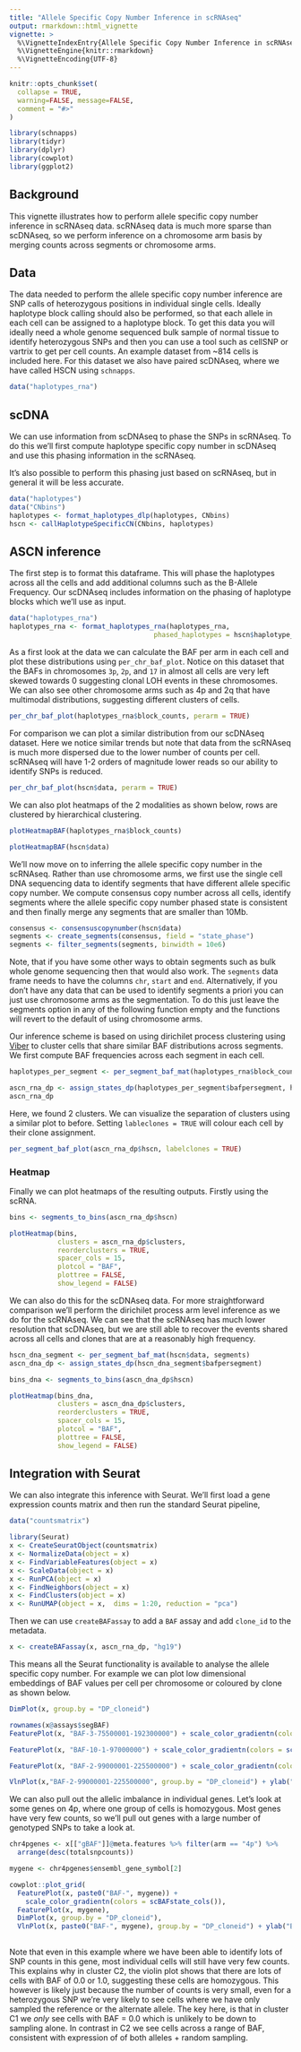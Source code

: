 ```yaml
---
title: "Allele Specific Copy Number Inference in scRNAseq"
output: rmarkdown::html_vignette
vignette: >
  %\VignetteIndexEntry{Allele Specific Copy Number Inference in scRNAseq}
  %\VignetteEngine{knitr::rmarkdown}
  %\VignetteEncoding{UTF-8}
---
```


```r
knitr::opts_chunk$set(
  collapse = TRUE,
  warning=FALSE, message=FALSE, 
  comment = "#>"
)
```

```r
library(schnapps)
library(tidyr)
library(dplyr)
library(cowplot)
library(ggplot2)
```

## Background
This vignette illustrates how to perform allele specific copy number inference in scRNAseq data. scRNAseq data is much more sparse than scDNAseq, so we perform inference on a chromosome arm basis by merging counts across segments or chromosome arms.

## Data

The data needed to perform the allele specific copy number inference are SNP calls of heterozygous positions in individual single cells. Ideally haplotype block calling should also be performed, so that each allele in each cell can be assigned to a haplotype block. To get this data you will ideally need a whole genome sequenced bulk sample of normal tissue to identify heterozygous SNPs and then you can use a tool such as cellSNP or vartrix to get per cell counts. An example dataset from ~814 cells is included here. For this dataset we also have paired scDNAseq, where we have called HSCN using `schnapps`.


```r
data("haplotypes_rna")
```

## scDNA

We can use information from scDNAseq to phase the SNPs in scRNAseq. To do this we'll first compute haplotype specific copy number in scDNAseq and use this phasing information in the scRNAseq.

It's also possible to perform this phasing just based on scRNAseq, but in general it will be less accurate.

```r
data("haplotypes")
data("CNbins")
haplotypes <- format_haplotypes_dlp(haplotypes, CNbins)
hscn <- callHaplotypeSpecificCN(CNbins, haplotypes)

```

## ASCN inference 
The first step is to format this dataframe. This will phase the haplotypes across all the cells and add additional columns such as the B-Allele Frequency. Our scDNAseq includes information on the phasing of haplotype blocks which we'll use as input.
```r
data("haplotypes_rna")
haplotypes_rna <- format_haplotypes_rna(haplotypes_rna, 
                                    phased_haplotypes = hscn$haplotype_phasing)
```

As a first look at the data we can calculate the BAF per arm in each cell and plot these distributions using `per_chr_baf_plot`. Notice on this dataset that the BAFs in chromosomes `3p`, `2p`, and `17` in almost all cells are very left skewed towards 0 suggesting clonal LOH events in these chromosomes. We can also see other chromosome arms such as 4p and 2q that have multimodal distributions, suggesting different clusters of cells.
```r
per_chr_baf_plot(haplotypes_rna$block_counts, perarm = TRUE)
```

For comparison we can plot a similar distribution from our scDNAseq dataset. Here we notice similar trends but note that data from the scRNAseq is much more dispersed due to the lower number of counts per cell. scRNAseq will have 1-2 orders of magnitude lower reads so our ability to identify SNPs is reduced.

```r
per_chr_baf_plot(hscn$data, perarm = TRUE)
```

We can also plot heatmaps of the 2 modalities as shown below, rows are clustered by hierarchical clustering.

```r
plotHeatmapBAF(haplotypes_rna$block_counts)
```

```r
plotHeatmapBAF(hscn$data)
```

We'll now move on to inferring the allele specific copy number in the scRNAseq. Rather than use chromosome arms, we first use the single cell DNA sequencing data to identify segments that have different allele specific copy number. We compute consensus copy number across all cells, identify segments where the allele specific copy number phased state is consistent and then finally merge any segments that are smaller than 10Mb.

```r
consensus <- consensuscopynumber(hscn$data)
segments <- create_segments(consensus, field = "state_phase")
segments <- filter_segments(segments, binwidth = 10e6)
```

Note, that if you have some other ways to obtain segments such as bulk whole genome sequencing then that would also work. The `segments` data frame needs to have the columns `chr`, `start` and `end`. Alternatively, if you don't have any data that can be used to identify segments a priori you can just use chromosome arms as the segmentation. To do this just leave the segments option in any of the following function empty and the functions will revert to the default of using chromosome arms.

Our inference scheme is based on using dirichilet process clustering using [Viber](https://github.com/caravagn/VIBER) to cluster cells that share similar BAF distributions across segments. We first compute BAF frequencies across each segment in each cell.

```r
haplotypes_per_segment <- per_segment_baf_mat(haplotypes_rna$block_counts, segments = segments)

ascn_rna_dp <- assign_states_dp(haplotypes_per_segment$bafpersegment, haplotypes_rna)
ascn_rna_dp
```

Here, we found 2 clusters. We can visualize the separation of clusters using a similar plot to before. Setting `lableclones = TRUE` will colour each cell by their clone assignment.

```r
per_segment_baf_plot(ascn_rna_dp$hscn, labelclones = TRUE)
```

### Heatmap

Finally we can plot heatmaps of the resulting outputs. 
Firstly using the scRNA.
```r
bins <- segments_to_bins(ascn_rna_dp$hscn)

plotHeatmap(bins, 
            clusters = ascn_rna_dp$clusters,
            reorderclusters = TRUE,
            spacer_cols = 15, 
            plotcol = "BAF", 
            plottree = FALSE,
            show_legend = FALSE)
```


We can also do this for the scDNAseq data. For more straightforward comparison we'll perform the dirichilet process arm level inference as we do for the scRNAseq. We can see that the scRNAseq has much lower resolution that scDNAseq, but we are still able to recover the events shared across all cells and clones that are at a reasonably high frequency.

```r
hscn_dna_segment <- per_segment_baf_mat(hscn$data, segments)
ascn_dna_dp <- assign_states_dp(hscn_dna_segment$bafpersegment)

bins_dna <- segments_to_bins(ascn_dna_dp$hscn)

plotHeatmap(bins_dna,
            clusters = ascn_dna_dp$clusters,
            reorderclusters = TRUE,
            spacer_cols = 15, 
            plotcol = "BAF", 
            plottree = FALSE,
            show_legend = FALSE)
```

## Integration with Seurat

We can also integrate this inference with Seurat. We'll first load a gene expression counts matrix and then run the standard Seurat pipeline,

```r
data("countsmatrix")

library(Seurat)
x <- CreateSeuratObject(countsmatrix)
x <- NormalizeData(object = x)
x <- FindVariableFeatures(object = x)
x <- ScaleData(object = x)
x <- RunPCA(object = x)
x <- FindNeighbors(object = x)
x <- FindClusters(object = x)
x <- RunUMAP(object = x,  dims = 1:20, reduction = "pca")

```
Then we can use `createBAFassay` to add a `BAF` assay and add `clone_id` to the metadata.

```r
x <- createBAFassay(x, ascn_rna_dp, "hg19")
```

This means all the Seurat functionality is available to analyse the allele specific copy number. For example we can plot low dimensional embeddings of BAF values per cell per chromosome or coloured by clone as shown below.

```r
DimPlot(x, group.by = "DP_cloneid")
```

```r
rownames(x@assays$segBAF)
FeaturePlot(x, "BAF-3-75500001-192300000") + scale_color_gradientn(colors = scBAFstate_cols())
```

```r
FeaturePlot(x, "BAF-10-1-97000000") + scale_color_gradientn(colors = scBAFstate_cols())
```

```r
FeaturePlot(x, "BAF-2-99000001-225500000") + scale_color_gradientn(colors = scBAFstate_cols())
```

```r
VlnPlot(x,"BAF-2-99000001-225500000", group.by = "DP_cloneid") + ylab("BAF")

```

We can also pull out the allelic imbalance in individual genes. Let's look at some genes on 4p, where one group of cells is homozygous. Most genes have very few counts, so we'll pull out genes with a large number of genotyped SNPs to take a look at. 


```r
chr4pgenes <- x[["gBAF"]]@meta.features %>% filter(arm == "4p") %>% 
  arrange(desc(totalsnpcounts))

mygene <- chr4pgenes$ensembl_gene_symbol[2]

cowplot::plot_grid(
  FeaturePlot(x, paste0("BAF-", mygene)) + 
    scale_color_gradientn(colors = scBAFstate_cols()),
  FeaturePlot(x, mygene),
  DimPlot(x, group.by = "DP_cloneid"),
  VlnPlot(x, paste0("BAF-", mygene), group.by = "DP_cloneid") + ylab("BAF"))
  
```

Note that even in this example where we have been able to identify lots of SNP counts in this gene, most individual cells will still have very few counts. This explains why in cluster C2, the violin plot shows that there are lots of cells with BAF of 0.0 or 1.0, suggesting these cells are homozygous. This however is likely just because the number of counts is very small, even for a heterozygous SNP we're very likely to see cells where we have only sampled the reference or the alternate allele. The key here, is that in cluster C1 we *only* see cells with BAF = 0.0 which is unlikely to be down to sampling alone. In contrast in C2 we see cells across a range of BAF, consistent with expression of of both alleles + random sampling.